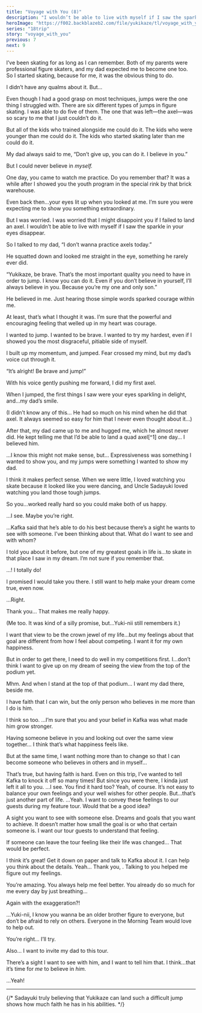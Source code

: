 ```yaml
---
title: "Voyage with You (8)"
description: "I wouldn’t be able to live with myself if I saw the sparkle in your eyes disappear."
heroImage: "https://f002.backblazeb2.com/file/yukikaze/tl/voyage_with_you/8-1.jpg"
series: "18trip"
story: "voyage_with_you"
previous: 7
next: 9
---
```



<StoryImg src="https://f002.backblazeb2.com/file/yukikaze/assets/bg/00_047_000.jpg" alt="Ice arena" type="bg sepia" />

I’ve been skating for as long as I can remember. Both of my parents were professional figure skaters, and my dad expected me to become one too. So I started skating, because for me, it was the obvious thing to do.

I didn’t have any qualms about it. But…

Even though I had a good grasp on most techniques, jumps were the one thing I struggled with. There are six different types of jumps in figure skating. I was able to do five of them. The one that was left—the axel—was so scary to me that I just couldn’t do it.

But all of the kids who trained alongside me could do it. The kids who were younger than me could do it. The kids who started skating later than me could do it.

My dad always said to me, “Don’t give up, you can do it. I believe in you.”

But I could never believe in _myself._

One day, you came to watch me practice. Do you remember that? It was a while after I showed you the youth program in the special rink by that brick warehouse.

Even back then…your eyes lit up when you looked at me. I’m sure you were expecting me to show you something extraordinary.

But I was worried. I was worried that I might disappoint you if I failed to land an axel. I wouldn’t be able to live with myself if I saw the sparkle in your eyes disappear.

So I talked to my dad, “I don’t wanna practice axels today.”

He squatted down and looked me straight in the eye, something he rarely ever did.

“Yukikaze, be brave. That’s the most important quality you need to have in order to jump. I know you can do it. Even if you don’t believe in yourself, I’ll always believe in you. Because you’re my one and only son.”

He believed in me. Just hearing those simple words sparked courage within me.

At least, that’s what I thought it was. I’m sure that the powerful and encouraging feeling that welled up in my heart was courage.

I wanted to jump. I wanted to be brave. I wanted to try my hardest, even if I showed you the most disgraceful, pitiable side of myself.

I built up my momentum, and jumped. Fear crossed my mind, but my dad’s voice cut through it.

“It’s alright! Be brave and jump!”

With his voice gently pushing me forward, I did my first axel.

<Divider loc="Nagano - Matsumoto Castle" />

<StoryImg src="https://f002.backblazeb2.com/file/yukikaze/tl/voyage_with_you/8-1.jpg" alt="1" />

<Bubble character="Yukikaze">
When I jumped, the first things I saw were your eyes sparkling in delight, and…my dad’s smile.
</Bubble>

<Bubble mc>
<p class="t">(I didn’t know any of this… He had so much on his mind when he did that axel. It always seemed so easy for him that I never even thought about it…)</p>
</Bubble>

<Bubble character="Yukikaze">
After that, my dad came up to me and hugged me, which he almost never did. He kept telling me that I’d be able to land a quad axel[^1] one day… I believed him.

…I know this might not make sense, but… Expressiveness was something I wanted to show you, and my jumps were something I wanted to show my dad.
</Bubble>

<Bubble mc>
I think it makes perfect sense. When we were little, I loved watching you skate because it looked like you were dancing, and Uncle Sadayuki loved watching you land those tough jumps.

So you…worked really hard so you could make both of us happy.
</Bubble>

<Bubble character="Yukikaze">
…I see. Maybe you’re right.

…Kafka said that he’s able to do his best because there’s a sight he wants to see with someone. I’ve been thinking about that. What do I want to see and with whom?

I told you about it before, but one of my greatest goals in life is…to skate in that place I saw in my dream. I’m not sure if you remember that.
</Bubble>

<Bubble mc>
…! I totally do!

I promised I would take you there. I still want to help make your dream come true, even now.
</Bubble>

<Bubble character="Yukikaze">
…Right.

Thank you… That makes me really happy.
</Bubble>

<Bubble mc>
<p class="t">(Me too. It was kind of a silly promise, but…Yuki-nii still remembers it.)</p>
</Bubble>

<Bubble character="Yukikaze">
I want that view to be the crown jewel of my life…but my feelings about that goal are different from how I feel about competing. I want it for my own happiness.

But in order to get there, I need to do well in my competitions first. I…don’t think I want to give up on my dream of seeing the view from the top of the podium yet.
</Bubble>

<Bubble mc>
Mhm.
</Bubble>

<Bubble character="Yukikaze">
And when I stand at the top of that podium… I want my dad there, beside me.

I have faith that I can win, but the only person who believes in me more than I do is him.
</Bubble>

<Bubble mc>
I think so too.
</Bubble>

<Bubble character="Yukikaze">
…I’m sure that you and your belief in Kafka was what made him grow stronger.

Having someone believe in you and looking out over the same view together… I think that’s what happiness feels like.

But at the same time, I want nothing more than to change so that I can become someone who believes in others and in myself…
</Bubble>

<Bubble mc>
That’s true, but having faith is hard. Even on this trip, I’ve wanted to tell Kafka to knock it off so many times! But since you were there, I kinda just left it all to you.
</Bubble>

<Bubble character="Yukikaze">
…I see. You find it hard too?
</Bubble>

<Bubble mc>
Yeah, of course. It’s not easy to balance your own feelings and your well wishes for other people. But…that’s just another part of life.
</Bubble>

<Bubble character="Yukikaze">
…Yeah. I want to convey these feelings to our guests during my feature tour. Would that be a good idea?

A sight you want to see with someone else. Dreams and goals that you want to achieve. It doesn’t matter how small the goal is or who that certain someone is. I want our tour guests to understand that feeling.

If someone can leave the tour feeling like their life was changed… That would be perfect.
</Bubble>

<Bubble mc>
I think it’s great! Get it down on paper and talk to Kafka about it. I can help you think about the details.
</Bubble>

<Bubble character="Yukikaze">
Yeah… Thank you, <Name first />. Talking to you helped me figure out my feelings.

You’re amazing. You always help me feel better. You already do so much for me every day by just breathing…
</Bubble>

<Bubble mc>
Again with the exaggeration?!

…Yuki-nii, I know you wanna be an older brother figure to everyone, but don’t be afraid to rely on others. Everyone in the Morning Team would love to help out.
</Bubble>

<Bubble character="Yukikaze">
You’re right… I’ll try.

Also… I want to invite my dad to this tour.

There’s a sight I want to see with him, and I want to tell him that. I think…that it’s time for _me_ to believe in _him._
</Bubble>

<Bubble mc>
…Yeah!
</Bubble>

---

[^1]: The quad axel is a notoriously difficult jump in figure skating. As of 2024, only one person has successfully landed the jump in competition. 

{/* Sadayuki truly believing that Yukikaze can land such a difficult jump shows how much faith he has in his abilities. */}
